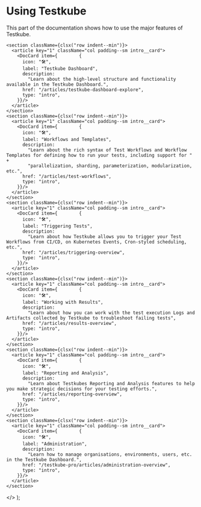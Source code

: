 
# Using Testkube

This part of the documentation shows how to use the major features of Testkube.

    <section className={clsx("row indent--min")}>
      <article key="1" className="col padding--sm intro__card">
        <DocCard item={        {
          icon: "🛠",
          label: "Testkube Dashboard",
          description:
            "Learn about the high-level structure and functionality available in the Testkube Dashboard.",
          href: "/articles/testkube-dashboard-explore",
          type: "intro",
        }}/>
      </article>
    </section>
    <section className={clsx("row indent--min")}>
      <article key="1" className="col padding--sm intro__card">
        <DocCard item={        {
          icon: "🛠",
          label: "Workflows and Templates",
          description:
            "Learn about the rich syntax of Test Workflows and Workflow Templates for defining how to run your tests, including support for " +
            "parallelization, sharding, parameterization, modularization, etc.",
          href: "/articles/test-workflows",
          type: "intro",
        }}/>
      </article>
    </section>
    <section className={clsx("row indent--min")}>
      <article key="1" className="col padding--sm intro__card">
        <DocCard item={        {
          icon: "🛠",
          label: "Triggering Tests",
          description:
            "Learn about how Testkube allows you to trigger your Test Workflows from CI/CD, on Kubernetes Events, Cron-styled scheduling, etc.",
          href: "/articles/triggering-overview",
          type: "intro",
        }}/>
      </article>
    </section>
    <section className={clsx("row indent--min")}>
      <article key="1" className="col padding--sm intro__card">
        <DocCard item={        {
          icon: "🛠",
          label: "Working with Results",
          description:
            "Learn about how you can work with the test execution Logs and Artifacts collected by Testkube to troubleshoot failing tests",
          href: "/articles/results-overview",
          type: "intro",
        }}/>
      </article>
    </section>
    <section className={clsx("row indent--min")}>
      <article key="1" className="col padding--sm intro__card">
        <DocCard item={        {
          icon: "🛠",
          label: "Reporting and Analysis",
          description:
            "Learn about Testkubes Reporting and Analysis features to help you make strategic decisions for your testing efforts.",
          href: "/articles/reporting-overview",
          type: "intro",
        }}/>
      </article>
    </section>
    <section className={clsx("row indent--min")}>
      <article key="1" className="col padding--sm intro__card">
        <DocCard item={        {
          icon: "🛠",
          label: "Administration",
          description:
            "Learn how to manage organisations, environments, users, etc. in the Testkube Dashboard.",
          href: "/testkube-pro/articles/administration-overview",
          type: "intro",
        }}/>
      </article>
    </section>
  </>
);

<DocCardList/>

